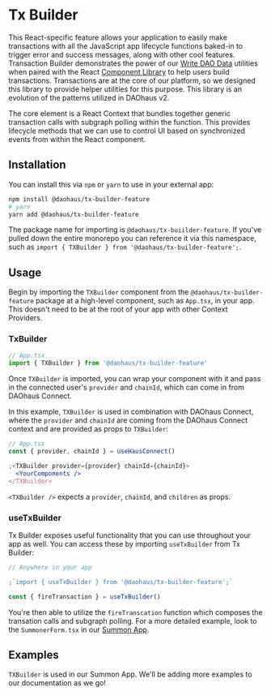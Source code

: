 # Tx Builder

This React-specific feature allows your application to easily make transactions with all the JavaScript app lifecycle functions baked-in to trigger error and success messages, along with other cool features. Transaction Builder demonstrates the power of our [Write DAO Data](https://hackmd.io/@daohaus/V3Docs-WriteDAOData) utilities when paired with the React [Component Library](https://hackmd.io/@daohaus/V3Docs-ComponentLibraryUI) to help users build transactions. Transactions are at the core of our platform, so we designed this library to provide helper utilities for this purpose. This library is an evolution of the patterns utilized in DAOhaus v2.

The core element is a React Context that bundles together generic transaction calls with subgraph polling within the function. This provides lifecycle methods that we can use to control UI based on synchronized events from within the React component.

## Installation

You can install this via `npm` or `yarn` to use in your external app:

```bash
npm install @daohaus/tx-builder-feature
# yarn
yarn add @daohaus/tx-builder-feature
```

The package name for importing is `@daohaus/tx-buiilder-feature`. If you've pulled down the entire monorepo you can reference it via this namespace, such as `import { TXBuilder } from '@daohaus/tx-builder-feature';`.

## Usage

Begin by importing the `TXBuilder` component from the `@daohaus/tx-builder-feature` package at a high-level component, such as `App.tsx`, in your app. This doesn't need to be at the root of your app with other Context Providers.

### TxBuilder

```jsx
// App.tsx
import { TXBuilder } from '@daohaus/tx-builder-feature'
```

Once `TXBuilder` is imported, you can wrap your component with it and pass in the connected user's `provider` and `chainId`, which can come in from DAOhaus Connect.

In this example, `TXBuilder` is used in combination with DAOhaus Connect, where the `provider` and `chainId` are coming from the DAOhaus Connect context and are provided as props to `TXBuilder`:

```jsx
// App.tsx
const { provider, chainId } = useHausConnect()

;<TXBuilder provider={provider} chainId={chainId}>
  <YourComponents />
</TXBuilder>
```

`<TXBuilder />` expects a `provider`, `chainId`, and `children` as props.

### useTxBuilder

Tx Builder exposes useful functionality that you can use throughout your app as well. You can access these by importing `useTxBuilder` from Tx Builder:

```jsx
// Anywhere in your app

;`import { useTxBuilder } from '@daohaus/tx-builder-feature';`

const { fireTransaction } = useTxBuilder()
```

You're then able to utilize the `fireTranscation` function which composes the transation calls and subgraph polling. For a more detailed example, look to the `SummonerForm.tsx` in our [Summon App](../../apps/summon-app/).

## Examples

`TXBuilder` is used in our Summon App. We'll be adding more examples to our documentation as we go!
